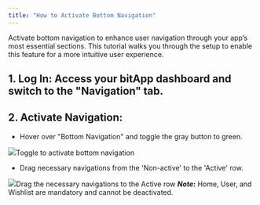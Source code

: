 ```yaml
---
title: "How to Activate Bottom Navigation"
---
```


Activate bottom navigation to enhance user navigation through your app’s most essential sections. This tutorial walks you through the setup to enable this feature for a more intuitive user experience.

## **1. Log In:** Access your bitApp dashboard and switch to the "Navigation" tab.

## **2. Activate Navigation**:

* Hover over "Bottom Navigation" and toggle the gray button to green.

![](https://cdn.prod.website-files.com/659655f5b20d395a5c69efcf/66b9e4904510da3bcc35d586_AD_4nXd64MewIlw_-fY1E9qeCqNvaUCk5_cdeXdFR1ChXi8iqSW0ReifR6MkaDV4pkrcQjv9sci3SVS0dp7R2QPukGB2V_-i2aZp6k-cvbTqpER6mD3c_z_lOCZ5aO7GKEFxk6hV47SBqs3GI3syaPeKdBvvkzXy.png)Toggle to activate bottom navigation‍

* Drag necessary navigations from the 'Non-active' to the 'Active' row.

![](https://cdn.prod.website-files.com/659655f5b20d395a5c69efcf/66b9e4908b3c69f12b560d90_AD_4nXfxTf-iAZblMI4Vhf1J2O6knTmooZu2eZS8NzQNzsFzZIw6TTcTizFnZmUf1sCV7bNKNedwUxSALj-qTbHGb73eDjNp4OkLGLiefK1TZVdvkMJfudWk_vBA8FiYde7tsAaNp7z98IAAddG-_0_1v35Jmioc.png)Drag the necessary navigations to the Active row ***Note*:** Home, User, and Wishlist are mandatory and cannot be deactivated.

